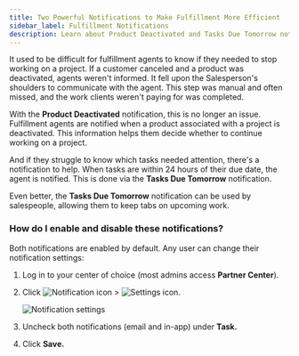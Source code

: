 ```yaml
---
title: Two Powerful Notifications to Make Fulfillment More Efficient
sidebar_label: Fulfillment Notifications
description: Learn about Product Deactivated and Tasks Due Tomorrow notifications to improve fulfillment workflow efficiency.
---
```


It used to be difficult for fulfillment agents to know if they needed to stop working on a project. If a customer canceled and a product was deactivated, agents weren't informed. It fell upon the Salesperson's shoulders to communicate with the agent. This step was manual and often missed, and the work clients weren't paying for was completed.

With the **Product Deactivated** notification, this is no longer an issue. Fulfillment agents are notified when a product associated with a project is deactivated. This information helps them decide whether to continue working on a project.

And if they struggle to know which tasks needed attention, there's a notification to help. When tasks are within 24 hours of their due date, the agent is notified. This is done via the **Tasks Due Tomorrow** notification.

Even better, the **Tasks Due Tomorrow** notification can be used by salespeople, allowing them to keep tabs on upcoming work.

### How do I enable and disable these notifications?

Both notifications are enabled by default. Any user can change their notification settings:

1. Log in to your center of choice (most admins access **Partner Center**).
2. Click ![Notification icon](/img/fulfillment-users/notification_icon.jpg) > ![Settings icon](/img/fulfillment-users/settings_icon.jpg).
   
   ![Notification settings](/img/fulfillment-users/notification_settings.jpg)
   
3. Uncheck both notifications (email and in-app) under **Task.**
4. Click **Save.**